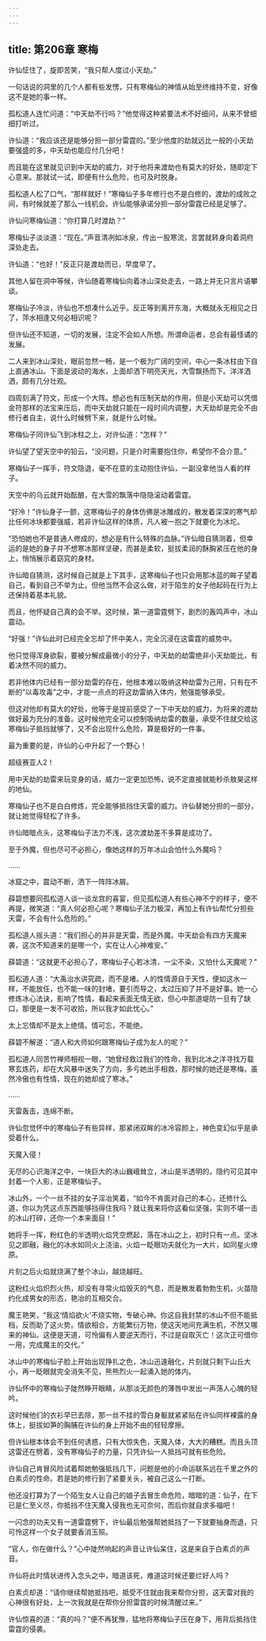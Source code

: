 ```yaml
---
---
---
```

title: 第206章 寒梅
---





许仙怔住了，旋即苦笑，“我只帮人度过小天劫。”

一句话说的洞里的几个人都有些发愣，只有寒梅仙的神情从始至终维持不变，好像这不是她的事一样。

孤松道人连忙问道：“中天劫不行吗？”他觉得这种紧要法术不好细问，从来不曾细细打听过。

许仙道：“我应该还是能够分担一部分雷霆的。”至少他度的劫就远比一般的小天劫要强盛的多，中天劫也能应付几分吧！

而且能在这里就见识到中天劫的威力，对于他将来渡劫也有莫大的好处，随即定下心意来。那就试一试，即便有什么危险，也可及时脱身。

孤松道人松了口气，“那样就好！”寒梅仙子多年修行也不是白修的，渡劫的成败之间，有时候就差了那么一线机会。许仙能够承诺分担一部分雷霆已经是足够了。

许仙问寒梅仙道：“你打算几时渡劫？”

寒梅仙子淡淡道：“现在。”声音清冽如冰泉，传出一股寒流，言罢就转身向着洞府深处走去。

许仙道：“也好！”反正只是渡劫而已，早度早了。

其他人留在洞中等候，许仙随着寒梅仙向着冰山深处走去，一路上并无只言片语攀谈。

寒梅仙子冷淡，许仙也不想凑什么近乎。反正等到离开东海，大概就永无相见之日了，萍水相逢又何必相识呢？

但许仙还不知道，一切的发展，注定不会如人所想。所谓命运者，总会有最怪谲的发展。

二人来到冰山深处，眼前忽然一畅，是一个极为广阔的空间，中心一条冰柱由下自上直通冰山。下面是波动的海水，上面却洒下明亮天光，大雪飘扬而下。洋洋洒洒，颇有几分壮观。

四周刻满了符文，形成一个大阵。想必也有压制天劫的作用，但是小天劫可以凭借金符那样的法宝来压后，而中天劫就只能在一段时间内调整，大天劫却是完全不由修行者自主，说什么时候劈下来，就是什么时候。

寒梅仙子同许仙飞到冰柱之上，对许仙道：“怎样？”

许仙望了望天空中的铅云，“没问题，只是介时需要抱住你，希望你不会介意。”

寒梅仙子一挥手，符文隐退，毫不在意的主动抱住许仙，一副没拿他当人看的样子。

天空中的乌云就开始酝酿，在大雪的飘落中隐隐滚动着雷霆。

“好冷！”许仙身子一颤，这寒梅仙子的身体仿佛是冰雕成的，散发着深深的寒气却比任何冰块都要强威，若非许仙这样的体质，凡人被一抱之下就要化为冰坨。

“恐怕她也不是普通人修成的，想必是有什么特殊的血脉。”许仙暗自猜测着，但幸运的是她的身子并不想寒冰那样坚硬，而甚是柔软，挺拔柔润的酥胸紧压在他的身上，悄悄展示着窈窕的身材。

许仙暗自猜测，这时候自己就是上下其手，这寒梅仙子也只会用那冰蓝的眸子望着自己，看到自己不举为止。但他当然不会这么做，对于陌生的女子他起码在行为上还保持着基本礼貌。

而且，他怀疑自己真的会不举。这时候，第一道雷霆劈下，剧烈的轰鸣声中，冰山震动。

“好强！”许仙此时已经完全忘却了怀中美人，完全沉浸在这雷霆的威势中。

他只觉得浑身欲裂，要被分解成最微小的分子，中天劫的劫雷绝非小天劫能比，有着决然不同的威力。

若非他体内已经有一部分劫雷的存在，他根本难以吸纳这种劫雷为己用，只有在不断的“以毒攻毒”之中，才能一点点的将这劫雷纳入体内，勉强能够承受。

但这对他却有莫大的好处，他等于是提前感受了一下中天劫的威力，为将来的渡劫做好最为充分的准备。这时候他完全可以控制吸纳劫雷的数量，承受不住就交给这寒梅仙子抵挡就够了，又不会出现什么危险，算是极好的一件事。

最为重要的是，许仙的心中升起了一个野心！

超级赛亚人2！

用中天劫的劫雷来玩变身的话，威力一定更加恐怖，说不定直接就能秒杀敖昊这样的地仙。

寒梅仙子也不是白白修炼，完全能够抵挡住天雷的威力。许仙替她分担的一部分，就让她觉得轻松了许多。

许仙暗暗点头，这寒梅仙子法力不浅，这次渡劫差不多算是成功了。

至于外魔，但也尽可不必担心，像她这样的万年冰山会怕什么外魔吗？

……

冰窟之中，震动不断，洒下一阵阵冰屑。

薛碧想要同孤松道人谈一谈龙宫的喜宴，但见孤松道人有些心神不宁的样子，便不再提，微笑道：“真人何必担心呢？寒梅仙子法力极深，再加上有许仙帮忙分担些天雷，不会有什么危险的。”

孤松道人摇头道：“我们担心的并非是天雷，而是外魔。中天劫会有四方天魔来袭，这次不知道来的是哪一个，实在让人心神难安。”

薛碧道：“这就更不必担心了，寒梅仙子心若冰清，一尘不染，又怕什么天魔呢？”

孤松道人道：“大禹治水讲究疏，而不是堵。人的性情源自于天性，便如这水一样，不能放任，也不能一味的封堵，要引而导之，太过压抑了并不是好事。她一心修炼冰心法诀，影响了性情，看起来表面无情无欲，但心中那道堤防一旦有了缺口，那便是一发不可收拾，所以我才如此忧心。”

太上忘情却不是太上绝情。情可忘，不能绝。

薛碧不解道：“道人和大师如何跟寒梅仙子成为友人的呢？”

孤松道人同苦竹禅师相视一眼，“她曾经救过我们的性命，我到北冰之洋寻找万载寒玄炼药，却在大风暴中迷失了方向，多亏她出手相救，那时候的她还是寒梅，虽然冷傲也有性情，现在的她却成了寒冰。”

……

天雷轰击，连绵不断。

许仙忽觉怀中的寒梅仙子有些异样，那紧闭双眸的冰冷容颜上，神色变幻似乎是承受着什么。

天魔入侵！

无尽的心识海洋之中，一块巨大的冰山巍峨耸立，冰山是半透明的，隐约可见其中封着一个人影，正是寒梅仙子。

冰山外，一个一丝不挂的女子淫冶笑着，“如今不肯面对自己的本心，还修什么道，你以为凭这点东西能够挡得住我吗？就让我来将你这看似坚强，实则不堪一击的冰山打碎，还你一个本来面目！”

她将手一挥，粉红色的半透明火焰凭空燃起，落在冰山之上，初时只有一点。坚冰见之即融，融化的冰水如同火上浇油，火焰一眨眼功夫就化为一大片，如同星火燎原。

片刻之后火焰就烧满了整个冰山，越烧越旺。

这粉红火焰炽烈火热，却没有寻常火焰毁灭的气息，而是散发着勃勃生机，火苗隐约化成男女的形态，艳冶的互相交合。

魔王艳笑，“我这‘情焰欲火’不烧实物，专破心神。你这自我封禁的冰山不但不能抵档，反而助了这火势。情欲相合，方能繁衍万物，使这天地间充满生机，不然又哪来的神仙。这便是天道，可怜偏有人要逆天而行，不过是自取灭亡！这次正可借你一用，完成魔主的交代。”

冰山中的寒梅仙子脸上开始出现挣扎之色，冰山迅速融化，片刻就只剩下山丘大小，再一眨眼就完全消失不见，熊熊烈火一起涌入她的体内。

许仙怀中的寒梅仙子陡然睁开眼睛，从那淡无颜色的薄唇中发出一声荡人心魄的轻吟。

这时候他们的衣衫早已去除，那一丝不挂的雪白身躯就紧紧贴在许仙同样裸露的身体上，挺拔如笋的胸脯在许仙的身上开始不由的轻轻摩擦。

但许仙根本体会不到任何诱惑，只有大惊失色，天魔入体，大大的糟糕。而且头顶这雷还在劈着，没有寒梅仙子的力量，只凭许仙一人抵挡可就有些危险。

许仙自己肯冒风险试着帮她勉强抵挡几下，问题是他的小命运联系远在千里之外的白素贞的性命。若是她的修行到了紧要关头，被自己这么一打断。

他还没打算为了一个陌生女人让自己的娘子去冒生命危险，暗暗的道：仙子，在下已是仁至义尽，你抵挡不住天魔入侵我也无可奈何，而后你就自求多福吧！

一闪念的功夫又有一道雷霆劈下，许仙最后勉强帮她抵挡了一下就要抽身而退，只可怜这样一个女子就要香消玉殒。

“官人，你在做什么？”心中陡然响起的声音让许仙呆住，这是来自于白素贞的声音。

许仙将此时情状进传入念头之中，暗道该死，难道这时候还要烂好人吗？

白素贞却道：“请你继续帮她抵挡吧，抵受不住就由我来帮你分担，这天雷对我的心神很有好处，上一次我就是在帮你分担雷霆的时候清醒过来。”

许仙惊喜的道：“真的吗？”便不再犹豫，猛地将寒梅仙子压在身下，用背后抵挡住雷霆的侵袭。